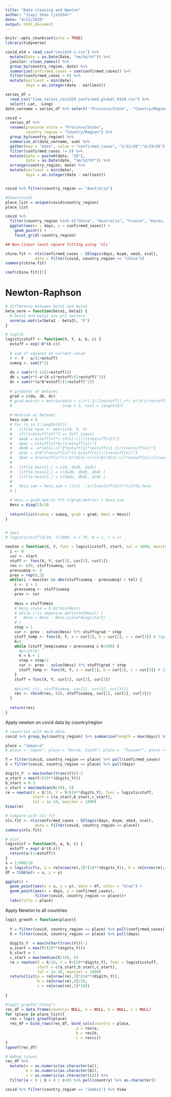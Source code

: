```yaml
---
title: "Data cleaning and Newton"
author: "Jiayi Shen (js5354)"
date: "4/22/2020"
output: html_document
---
```


```r
knitr::opts_chunk$set(echo = TRUE)
library(tidyverse)
```

```r
covid_old = read_csv("covid19-1.csv") %>% 
  mutate(Date = as.Date(Date, "%m/%d/%Y")) %>% 
  janitor::clean_names() %>% 
  group_by(country_region, date) %>% 
  summarize(confirmed_cases = sum(confirmed_cases)) %>% 
  filter(confirmed_cases > 0) %>% 
  mutate(earliest = min(date), 
         days = as.integer(date - earliest)) 

series_df = 
  read_csv("time_series_covid19_confirmed_global_0429.csv") %>% 
  select(-Lat, -Long) 
date_varname = series_df %>% select(-"Province/State", -"Country/Region") %>% names()

covid = 
  series_df %>% 
  rename(province_state = "Province/State",
         country_region = "Country/Region") %>% 
  group_by(country_region) %>%
  summarize_at(date_varname, sum) %>% 
  gather(key = "date", value = "confirmed_cases", "1/22/20":"4/29/20") %>% 
  filter(confirmed_cases != 0) %>% 
  mutate(date = paste0(date, "20"),
         date = as.Date(date, "%m/%d/%Y")) %>% 
  arrange(country_region, date) %>% 
  mutate(earliest = min(date), 
         days = as.integer(date - earliest)) 


covid %>% filter(country_region == "Australia")

#View(covid)
place_list = unique(covid$country_region)
place_list

covid %>% 
  filter(country_region %in% c("China", "Australia", "France", "Korea, South")) %>% 
  ggplot(aes(x = days, y = confirmed_cases)) +
    geom_point() +
    facet_grid(~country_region)
```

```r
## Non-linear least square fitting using `nls`

china.fit <- nls(confirmed_cases ~ SSlogis(days, Asym, xmid, scal), 
             data = filter(covid, country_region == "China"))
summary(china.fit)

coef(china.fit)[1]
```

# Newton-Raphson
```r
# difference between beta1 and beta2
beta_norm = function(beta1, beta2) {
  # beta1 and beta2 are p*1 vectors
  norm(as.matrix(beta1 - beta2), "F")
}

# loglik
logisticstuff <- function(X, Y, a, b, c) {
  estuff = exp(-b*(X-c))
  
  # sum of squares at current value
  r <- Y - a/(1+estuff)
  sumsq <- sum(r^2)
  
  da = sum(r*(-1/(1+estuff)))
  db = sum(r*(-a*(X-c)*estuff/(1+estuff)^2))
  dc = sum(r*(a*b*estuff/(1+estuff)^2))
  
  # gradient at betavec
  grad = c(da, db, dc)
  # grad.matrix = matrix(data = c(r*(-1/(1+estuff)),r*(-a*(X-c)*estuff/(1+estuff)^2), r*(a*b*estuff/(1+estuff)^2)),
  #                      nrow = 3, ncol = length(X))
    
  # Hessian at betavec
  hess.sum = 0
  # for (n in 1:length(X)){
  #   little.hess <- matrix(0, 3, 3)
  #   if((1+estuff[n])^2 == Inf) {next}
  #   dadb = estuff[n]*(-(X[n]-c))/(1+estuff[n])^2
  #   dadc = estuff[n]*b/(1+estuff[n])^2
  #   dbdb = -a*(X[n]-c)^2*estuff[n]*(estuff[n]-1)/(1+estuff[n])^3
  #   dcdc = a*b^2*estuff[n]*(1-estuff[n])/(1+estuff[n])^3
  #   dbdc = a*estuff[n]*(1-b*(X[n]-c)+(1+b*(X[n]-c))*estuff[n])/(1+estuff[n])^3
  #   
  #   little.hess[1,] = c(0, dadb, dadc)
  #   little.hess[2,] = c(dadb, dbdb, dbdc )
  #   little.hess[3,] = c(dadc, dbdc, dcdc )
  #   
  #   hess.sum = hess.sum + (Y[n] - a/(1+estuff[n]))*little.hess
  # }

  # Hess = grad.matrix %*% t(grad.matrix) + hess.sum
  Hess = diag(3)/10
  
  return(list(sumsq = sumsq, grad = grad, Hess = Hess))
}


# test
# logisticstuff(X/10, Y/1000, a = 79, b = 1, c = 2)
```





```r
newton = function(X, Y, func = logisticstuff, start, tol = 1000, maxiter = 200) {
  i <- 0
  cur <- start
  stuff <- func(X, Y, cur[1], cur[2], cur[3])
  res <- c(0, stuff$sumsq, cur)
  prevsumsq <- 0
  prev = rep(0,3)
  while(i < maxiter && abs(stuff$sumsq - prevsumsq) > tol) {
    i <- i + 1
    prevsumsq <- stuff$sumsq
    prev <- cur
    
    Hess = stuff$Hess
    # Hess.scale = 0.01*min(Hess)
    # while (!is.negative.definite(Hess)) {
    #   Hess = Hess - Hess.scale*diag(start)
    # }
    step = 1
    cur <- prev - solve(Hess) %*% stuff$grad * step
    stuff_temp <- func(X, Y, a = cur[1], b = cur[2], c = cur[3]) # log-lik, gradient, Hessian
    k=1
    while (stuff_temp$sumsq > prevsumsq & k<100) {
      #print(k)
      k = k + 1
      step = step/2
      cur <- prev - solve(Hess) %*% stuff$grad * step
      stuff_temp <- func(X, Y, a = cur[1], b = cur[2], c = cur[3]) # log-lik, gradient, Hessian
    }
    stuff = func(X, Y, cur[1], cur[2], cur[3])
    
    #print( c(i, stuff$sumsq, cur[1], cur[2], cur[3]))
    res <- rbind(res, c(i, stuff$sumsq, cur[1], cur[2], cur[3]))
  }
  
  return(res)
}
```

Apply newton on covid data by country/region
```r
# countries with more data
covid %>% group_by(country_region) %>% summarize(length = max(days)) %>% arrange(desc(length))

place = "Jamaica"
# place = "Japan"; place = "Korea, South"; place =  "Taiwan*"; place = "Thailand"

Y = filter(covid, country_region == place) %>% pull(confirmed_cases)
X = filter(covid, country_region == place) %>% pull(days)

digits_Y  = max(nchar(trunc(Y)))-2
a_start = max(Y/(10**(digits_Y)))
b_start = 0.3
c_start = max(median(X/10), 5)
re = newton(X = X/10, Y = Y/(10**digits_Y), func = logisticstuff, 
            start = c(a_start,b_start,c_start), 
            tol = 1e-10, maxiter = 1000)
View(re)

# Compare with nls fit
nls.fit <- nls(confirmed_cases ~ SSlogis(days, Asym, xmid, scal), 
             data = filter(covid, country_region == place))
summary(nls.fit)

# plot
logisticf = function(X, a, b, c) {
  estuff = exp(-b*(X-c)) 
  return(a/(1+estuff))
}
x = 1:600/10
y = logisticf(x, a = re[nrow(re),3]*(10**(digits_Y)), b = re[nrow(re),4]/10, c = re[nrow(re),5]*10)
df = tibble(x = x, y = y) 

ggplot() +
  geom_point(aes(x = x, y = y), data = df, color = "blue") +
  geom_point(aes(x = days, y = confirmed_cases), 
             filter(covid, country_region == place))+
  labs(title = place)
```

Apply Newton to all countries
```r
logit_growth = function(place){
  
  Y = filter(covid, country_region == place) %>% pull(confirmed_cases)
  X = filter(covid, country_region == place) %>% pull(days)
  
  digits_Y  = max(nchar(trunc(Y)))-2
  a_start = max(Y/(10**(digits_Y)))
  b_start = 1
  c_start = max(median(X/10), 5)
  re = newton(X = X/10, Y = Y/(10**digits_Y), func = logisticstuff, 
              start = c(a_start,b_start,c_start), 
              tol = 1e-10, maxiter = 1000)
  return(list(a = re[nrow(re),3]*(10**(digits_Y)), 
              b = re[nrow(re),4]/10, 
              c = re[nrow(re),5]*10))
  
}

#logit_growth("China")
res_df = data.frame(country= NULL, a = NULL, b = NULL, c = NULL)
for (place in place_list){
  res = logit_growth(place)
  res_df = bind_rows(res_df, bind_cols(country = place, 
                               a = res$a,
                               b = res$b,
                               c = res$c))
}
typeof(res_df)
```


```r
# debug issues
res_df %>% 
  mutate(a = as.numeric(as.character(a)), 
         b = as.numeric(as.character(b)), 
         c = as.numeric(as.character(c))) %>% 
  filter(a < 0 | b < 0 | c<0) %>% pull(country) %>% as.character()

covid %>% filter(country_region == "Zambia") %>% View
```



